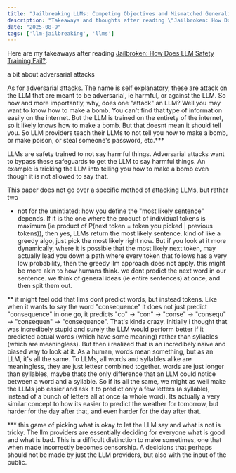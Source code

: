 ```yaml
---
title: "Jailbreaking LLMs: Competing Objectives and Mismatched Generalization"
description: "Takeaways and thoughts after reading \"Jailbroken: How Does LLM Safety Training Fail\""
date: "2025-08-9"
tags: ['llm-jailbreaking', 'llms']
---
```



Here are my takeaways after reading [Jailbroken: How Does LLM Safety Training Fail?](https://arxiv.org/pdf/2307.02483).



a bit about adversarial attacks

As for adversarial attacks. The name is self explanatory, these are attack on the LLM that are meant to be adversarial, ie harmful, or against the LLM. So how and more importantly, why, does one "attack" an LLM? Well you may want to know how to make a bomb. You can't find that type of information easily on the internet. But the LLM is trained on the entirety of the internet, so it likely knows how to make a bomb. But that doesnt mean it should tell you. So LLM providers teach their LLMs to not tell you how to make a bomb, or make poison, or steal someone's password, etc.***

LLMs are safety trained to not say harmful things. Adversarial attacks want to bypass these safeguards to get the LLM to say harmful things. An example is tricking the LLM into telling you how to make a bomb even though it is not allowed to say that.





This paper does not go over a specific method of attacking LLMs, but rather two 







* not for the unintiated: how you define the "most likely sentence" depends. If it is the one where the product of individual tokens is maximum (ie product of P(next token = token you picked | previous tokens)), then yes, LLMs return the most likely sentence. kind of like a greedy algo, just pick the most likely right now. But if you look at it more dynamically, where it is possible that the most likely next token, may actually lead you down a path where every token that follows has a very low probability, then the greedy llm approach does not apply. this might be more akin to how humans think. we dont predict the next word in our sentence. we think of general ideas (ie entire sentences) at once, and then spit them out.

** it might feel odd that llms dont predict words, but instead tokens. Like when it wants to say the word "consequence" it does not just predict "consequence" in one go, it predicts "co" -> "con" -> "conse" -> "consequ" -> "consequen" -> "consequence". That's kinda crazy. Initially i thought that was incredibely stupid and surely the LLM would perform better if it predicted actual words (which have some meaning) rather than syllables (which are meaningless). But then i realized that is an incredibely naive and biased way to look at it. As a human, words mean something, but as an LLM, it's all the same.  To LLMs, all words and syllables alike are meaningless, they are just lettesr combined together. words are just longer than syllables, maybe thats the only difference that an LLM could notice between a word and a syllable. So if its all the same, we might as well make the LLMs job easier and ask it to predict only a few letters (a syllable), instead of a bunch of letters all at once (a whole word). Its actually a very similar concept to how its easier to predict the weather for tomorrow, but harder for the day after that, and even harder for the day after that.

*** this game of picking what is okay to let the LLM say and what is not is tricky. The llm providers are essentially deciding for everyone what is good and what is bad. This is a difficult distinction to make sometimes, one that when made incorrectly becomes censorship. A decicions that perhaps should not be made by just the LLM providers, but also with the input of the public.